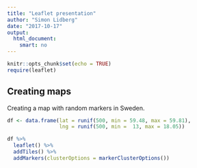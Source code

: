 ```yaml
---
title: "Leaflet presentation"
author: "Simon Lidberg"
date: "2017-10-17"
output: 
  html_document:
    smart: no
---
```


```r
knitr::opts_chunk$set(echo = TRUE)
require(leaflet)
```

## Creating maps
Creating a map with random markers in Sweden.

```r
df <- data.frame(lat = runif(500, min = 59.48, max = 59.81),
                 lng = runif(500, min =  13, max = 18.05))

df %>% 
  leaflet() %>%
  addTiles() %>%
  addMarkers(clusterOptions = markerClusterOptions())
```
